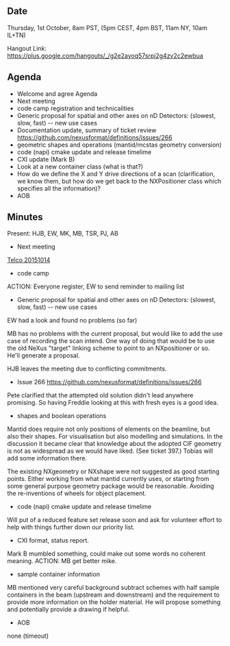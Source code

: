 ==Date==

Thursday, 1st October, 8am PST, (5pm CEST, 4pm BST, 11am NY, 10am IL+TN)

Hangout Link: https://plus.google.com/hangouts/_/g2e2ayoq57srpi2g4zv2c2ewbua

==Agenda==

* Welcome and agree Agenda
* Next meeting
* code camp registration and technicalities
* Generic proposal for spatial and other axes on nD Detectors: (slowest, slow, fast) -- new use cases
* Documentation update, summary of ticket review https://github.com/nexusformat/definitions/issues/266
* geometric shapes and operations (mantid/mcstas geometry conversion)
* code (napi) cmake update and release timelime
* CXI update (Mark B)
* Look at a new container class (what is that?)
* How do we define the X and Y drive directions of a scan (clarification, we know them, but how do we get back to the NXPositioner class which specifies all the information)?
* AOB

==Minutes==

Present: HJB, EW, MK, MB, TSR, PJ, AB

* Next meeting

[[Telco 20151014]]

* code camp

ACTION: Everyone register, EW to send reminder to mailing list

* Generic proposal for spatial and other axes on nD Detectors: (slowest, slow, fast) -- new use cases

EW had a look and found no problems (so far)

MB has no problems with the current proposal, but would like to add the use case of recording the scan intend. One way of doing that would be to use the old NeXus "target" linking scheme to point to an NXpositioner or so. He'll generate a proposal.

HJB leaves the meeting due to conflicting commitments.

* Issue 266 https://github.com/nexusformat/definitions/issues/266

Pete clarified that the attempted old solution didn't lead anywhere promising. So having Freddie looking at this with fresh eyes is a good idea.

* shapes and boolean operations

Mantid does require not only positions of elements on the beamline, but also their shapes. For visualisation but also modelling and simulations.
In the discussion it became clear that knowledge about the adopted CIF geometry is not as widespread as we would have liked. (See ticket 397.) Tobias will add some information there.

The existing NXgeometry or NXshape were not suggested as good starting points. Either working from what mantid currently uses, or starting from some general purpose geometry package would be reasonable. Avoiding the re-inventions of wheels for object placement.

* code (napi) cmake update and release timelime

Will put of a reduced feature set release soon and ask for volunteer effort to help with things further down our priority list.

* CXI format, status report.

Mark B mumbled something, could make out some words no coherent meaning. ACTION: MB get better mike.

* sample container information

MB mentioned very careful background subtract schemes with half sample containers in the beam (upstream and downstream) and the requirement to provide more information on the holder material. 
He will propose something and potentially provide a drawing if helpful.

* AOB

none (timeout)